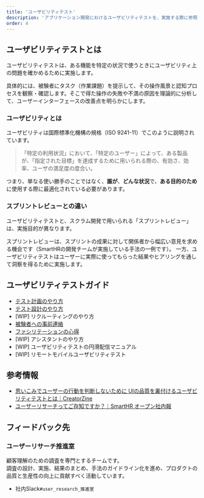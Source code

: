 ```yaml
---
title: 'ユーザビリティテスト'
description: 'アプリケーション開発におけるユーザビリティテストを、実施する際に参照できる資料をまとめています。'
order: 4
---
```


## ユーザビリティテストとは
ユーザビリティテストは、ある機能を特定の状況で使うときにユーザビリティ上の問題を確かめるために実施します。

具体的には、被験者にタスク（作業課題）を提示して、その操作風景と認知プロセスを観察・確認します。そこで得た操作の失敗や不満の原因を理論的に分析して、ユーザーインターフェースの改善点を明らかにします。


### ユーザビリティとは
ユーザビリティは国際標準化機構の規格（ISO 9241-11）でこのように説明されています。

>「特定の利用状況」において、「特定のユーザー」によって、ある製品が、「指定された目標」を達成するために用いられる際の、有効さ、効率、ユーザの満足度の度合い。

つまり、単なる使い勝手のことではなく、**誰が**、**どんな状況**で、**ある目的のため**に使用する際に最適化されている必要があります。


### スプリントレビューとの違い

ユーザビリティテストと、スクラム開発で用いられる「スプリントレビュー」は、実施目的が異なります。

スプリントレビューは、スプリントの成果に対して関係者から幅広い意見を求める機会です（SmartHRの開発チームが実施している手法の一例です）。
一方、ユーザビリティテストはユーザーに実際に使ってもらった結果やヒアリングを通して洞察を得るために実施します。


## ユーザビリティテストガイド

- [テスト計画のやり方](/products/design-process/usability-test/planing_tips)
- [テスト設計のやり方](/products/design-process/usability-test/design_perspective)
- [WIP] リクルーティングのやり方
- [被験者への事前連絡](/products/design-process/usability-test/for-tester/)
- [ファシリテーションの心得](/products/design-process/usability-test/facilitation/)
- [WIP] アシスタントのやり方
- [WIP] ユーザビリティテストの円滑配信マニュアル
- [WIP] リモートモバイルユーザビリティテスト


## 参考情報

- [思いこみでユーザーの行動を判断しないために UIの品質を裏付けるユーザビリティテストとは｜CreatorZine](https://creatorzine.jp/article/detail/1758)
- [ユーザーリサーチってご存知ですか？｜SmartHR オープン社内報](https://shanaiho.smarthr.co.jp/n/n426fd941cfcf)


## フィードバック先

### ユーザーリサーチ推進室 
顧客理解のための調査を専門とするチームです。  
調査の設計、実施、結果のまとめ、手法のガイドライン化を進め、プロダクトの品質と生産性の向上に貢献すべく活動しています。

- 社内Slack`#user_research_推進室`
